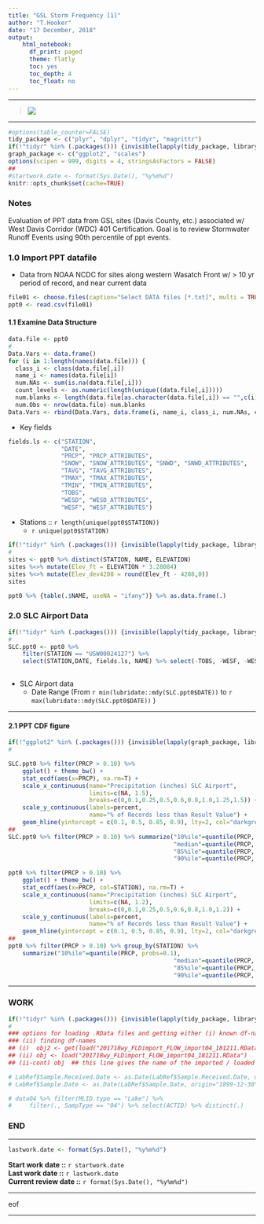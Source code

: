 ---
title: "GSL Storm Frequency [1]"
author: "T.Hooker"
date: "17 December, 2018"
output: 
    html_notebook:
      df_print: paged
      theme: flatly
      toc: yes
      toc_depth: 4
      toc_float: no
---
***
> ![](U:\PERMITS\MONITORS\2017_wy_Data\2017 Water Year_Lab Data\2017 UPHL LIMS\2017wy_uphl_R\Water Quality1 72 dpi.png)  

***
```{r STARTUP}
#options(table_counter=FALSE)
tidy_package <- c("plyr", "dplyr", "tidyr", "magrittr")
if(!"tidyr" %in% (.packages())) {invisible(lapply(tidy_package, library, character.only=T, quietly = T, warn.conflicts = F))}
graph_package <- c("ggplot2", "scales")
options(scipen = 999, digits = 4, stringsAsFactors = FALSE)
##
#startwork.date <- format(Sys.Date(), "%y%m%d")
knitr::opts_chunk$set(cache=TRUE)
```

### Notes

Evaluation of PPT data from GSL sites (Davis County, etc.) associated w/ West Davis Corridor (WDC) 401 Certification.  Goal is to review Stormwater Runoff Events using 90th percentile of ppt events.


### 1.0 Import PPT datafile

+ Data from NOAA NCDC for sites along western Wasatch Front w/ > 10 yr period of record, and near current data

```{r import01}
file01 <- choose.files(caption="Select DATA files [*.txt]", multi = TRUE)
ppt0 <- read.csv(file01)
```

#### 1.1 Examine Data Structure

```{r Datavars01}
data.file <- ppt0
# 
Data.Vars <- data.frame()
for (i in 1:length(names(data.file))) {
  class_i <- class(data.file[,i])
  name_i <- names(data.file[i])
  num.NAs <- sum(is.na(data.file[,i]))
  count_levels <- as.numeric(length(unique((data.file[,i]))))
  num.blanks <- length(data.file[as.character(data.file[,i]) == "",c(i)]) # fixed for dates
  num.Obs <- nrow(data.file)-num.blanks
Data.Vars <- rbind(Data.Vars, data.frame(i, name_i, class_i, num.NAs, count_levels, num.blanks, num.Obs)) }
```

+ Key fields

```{r fields01}
fields.ls <- c("STATION",
               "DATE",
               "PRCP", "PRCP_ATTRIBUTES",
               "SNOW", "SNOW_ATTRIBUTES", "SNWD", "SNWD_ATTRIBUTES",
               "TAVG", "TAVG_ATTRIBUTES", 
               "TMAX", "TMAX_ATTRIBUTES",
               "TMIN", "TMIN_ATTRIBUTES",
               "TOBS", 
               "WESD", "WESD_ATTRIBUTES",
               "WESF", "WESF_ATTRIBUTES")

```

+ Stations :: `r length(unique(ppt0$STATION))`
    + `r unique(ppt0$STATION)`

```{r stations01}
if(!"tidyr" %in% (.packages())) {invisible(lapply(tidy_package, library, character.only=T, quietly = T, warn.conflicts = F))}
#
sites <- ppt0 %>% distinct(STATION, NAME, ELEVATION)
sites %<>% mutate(Elev_ft = ELEVATION * 3.28084)
sites %<>% mutate(Elev_dev4208 = round(Elev_ft - 4208,0))
sites
```

```{r data_record}
ppt0 %>% {table(.$NAME, useNA = "ifany")} %>% as.data.frame(.)
```

### 2.0 SLC Airport Data

```{r data01}
if(!"tidyr" %in% (.packages())) {invisible(lapply(tidy_package, library, character.only=T, quietly = T, warn.conflicts = F))}
#
SLC.ppt0 <- ppt0 %>% 
    filter(STATION == "USW00024127") %>%
    select(STATION,DATE, fields.ls, NAME) %>% select(-TOBS, -WESF, -WESF_ATTRIBUTES)
    
```

+ SLC Airport data
    + Date Range (From `r min(lubridate::mdy(SLC.ppt0$DATE))` to `r max(lubridate::mdy(SLC.ppt0$DATE))` )

***

#### 2.1 PPT CDF figure

```{r slc_fig01}
if(!"ggplot2" %in% (.packages())) {invisible(lapply(graph_package, library, character.only=T, quietly = T, warn.conflicts = F))}
#

SLC.ppt0 %>% filter(PRCP > 0.10) %>%
    ggplot() + theme_bw() +
    stat_ecdf(aes(x=PRCP), na.rm=T) +
    scale_x_continuous(name="Precipitation (inches) SLC Airport",
                       limits=c(NA, 1.5),
                       breaks=c(0,0.1,0.25,0.5,0.6,0.8,1.0,1.25,1.5)) +
    scale_y_continuous(labels=percent,
                       name="% of Records less than Result Value") +
    geom_hline(yintercept = c(0.1, 0.5, 0.85, 0.9), lty=2, col="darkgreen", size=0.9)
##
SLC.ppt0 %>% filter(PRCP > 0.10) %>% summarize("10%ile"=quantile(PRCP, probs=0.1),
                                               "median"=quantile(PRCP, probs=0.5),
                                               "85%ile"=quantile(PRCP, probs=0.85),
                                               "90%ile"=quantile(PRCP, probs=0.9))

```

```{r sites_fig02}
ppt0 %>% filter(PRCP > 0.10) %>%
    ggplot() + theme_bw() +
    stat_ecdf(aes(x=PRCP, col=STATION), na.rm=T) +
    scale_x_continuous(name="Precipitation (inches) SLC Airport",
                       limits=c(NA, 1.2),
                       breaks=c(0,0.1,0.25,0.5,0.6,0.8,1.0,1.2)) +
    scale_y_continuous(labels=percent,
                       name="% of Records less than Result Value") +
    geom_hline(yintercept = c(0.1, 0.5, 0.85, 0.9), lty=2, col="darkgreen", size=0.9)
##
ppt0 %>% filter(PRCP > 0.10) %>% group_by(STATION) %>%
    summarize("10%ile"=quantile(PRCP, probs=0.1),
                                               "median"=quantile(PRCP, probs=0.5),
                                               "85%ile"=quantile(PRCP, probs=0.85),
                                               "90%ile"=quantile(PRCP, probs=0.9))
```


***

### WORK
 
```{r sandbox}
if(!"tidyr" %in% (.packages())) {invisible(lapply(tidy_package, library, character.only=T, quietly = T, warn.conflicts = F))}
#
### options for loading .RData files and getting either (i) known df-names, or
### (ii) finding df-names
## (i)  obj2 <- get(load("201718wy_FLDimport_FLOW_import04_181211.RData"))
## (ii) obj <- load("201718wy_FLDimport_FLOW_import04_181211.RData")
## (ii-cont) obj  ## this line gives the name of the imported / loaded DF

# LabRef$Sample.Received.Date <- as.Date(LabRef$Sample.Received.Date, origin="1899-12-30")
# LabRef$Sample.Date <- as.Date(LabRef$Sample.Date, origin="1899-12-30")

```

```{r clusterfuck01}
# data04 %>% filter(MLID.type == "Lake") %>%
#     filter(., SampType == "04") %>% select(ACTID) %>% distinct(.)
```

### END
***
```{r lastwork}
lastwork.date <- format(Sys.Date(), "%y%m%d")
```

**Start work date ::**  `r startwork.date`  
**Last work date ::**  `r lastwork.date`  
**Current review date ::**  `r format(Sys.Date(), "%y%m%d")`  

***
eof

***